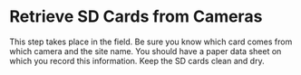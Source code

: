 # Retrieve SD Cards from Cameras
This step takes place in the field. Be sure you know which card  comes from which camera and the site name. You should have a paper data sheet on which you record this information. Keep the SD cards clean and dry.
